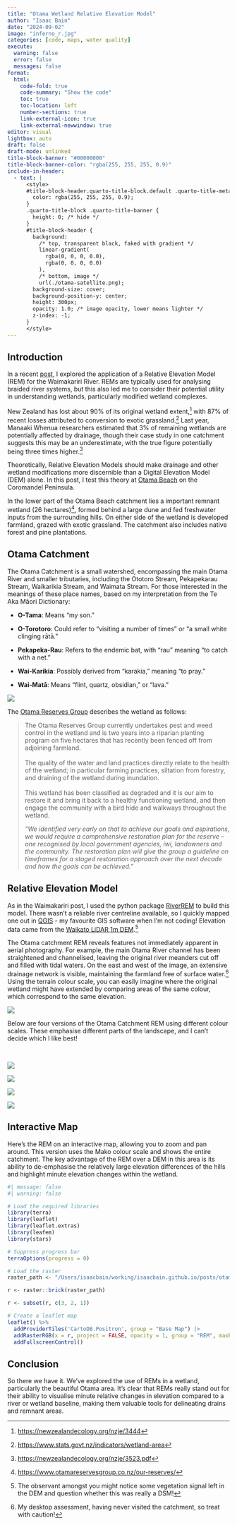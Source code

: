 ```yaml
---
title: "Otama Wetland Relative Elevation Model"
author: "Isaac Bain"
date: "2024-09-02"
image: "inferno_r.jpg"
categories: [code, maps, water quality]
execute:
  warning: false
  error: false
  messages: false
format: 
  html:
    code-fold: true
    code-summary: "Show the code"
    toc: true
    toc-location: left
    number-sections: true
    link-external-icon: true
    link-external-newwindow: true
editor: visual
lightbox: auto
draft: false
draft-mode: unlinked
title-block-banner: "#00000000"
title-block-banner-color: "rgba(255, 255, 255, 0.9)"
include-in-header:
  - text: |
      <style>
      #title-block-header.quarto-title-block.default .quarto-title-meta {
        color: rgba(255, 255, 255, 0.9);
      }
      .quarto-title-block .quarto-title-banner {
        height: 0; /* hide */
      }
      #title-block-header {
        background: 
          /* top, transparent black, faked with gradient */
          linear-gradient(
            rgba(0, 0, 0, 0.0),
            rgba(0, 0, 0, 0.0)
          ),
          /* bottom, image */ 
          url(./otama-satellite.png);
        background-size: cover;
        background-position-y: center;
        height: 300px;
        opacity: 1.0; /* image opacity, lower means lighter */
        z-index: -1;
      }
      </style>
---
```


## Introduction

In a recent [post](https://isaacbain.com/posts/rem/), I explored the application of a Relative Elevation Model (REM) for the Waimakariri River. REMs are typically used for analysing braided river systems, but this also led me to consider their potential utility in understanding wetlands, particularly modified wetland complexes.

New Zealand has lost about 90% of its original wetland extent,[^1] with 87% of recent losses attributed to conversion to exotic grassland.[^2] Last year, Manaaki Whenua researchers estimated that 3% of remaining wetlands are potentially affected by drainage, though their case study in one catchment suggests this may be an underestimate, with the true figure potentially being three times higher.[^3]

[^1]: <https://newzealandecology.org/nzje/3444>

[^2]: <https://www.stats.govt.nz/indicators/wetland-area>

[^3]: <https://newzealandecology.org/nzje/3523.pdf>

Theoretically, Relative Elevation Models should make drainage and other wetland modifications more discernible than a Digital Elevation Model (DEM) alone. In this post, I test this theory at [Otama Beach](https://www.topomap.co.nz/NZTopoMap?v=2&ll=-36.715082,175.760221&z=14) on the Coromandel Peninsula.

In the lower part of the Otama Beach catchment lies a important remnant wetland (26 hectares)[^4], formed behind a large dune and fed freshwater inputs from the surrounding hills. On either side of the wetland is developed farmland, grazed with exotic grassland. The catchment also includes native forest and pine plantations.

[^4]: <https://www.otamareservesgroup.co.nz/our-reserves/>

## Otama Catchment

The Otama Catchment is a small watershed, encompassing the main Otama River and smaller tributaries, including the Ototoro Stream, Pekapekarau Stream, Waikarikia Stream, and Waimata Stream. For those interested in the meanings of these place names, based on my interpretation from the Te Aka Māori Dictionary:

-   **O-Tama**: Means "my son."

<!-- -->

-   **O-Torotoro**: Could refer to "visiting a number of times" or "a small white clinging rātā."

-   **Pekapeka-Rau**: Refers to the endemic bat, with "rau" meaning "to catch with a net."

-   **Wai-Karikia**: Possibly derived from "karakia," meaning "to pray."

-   **Wai-Matā**: Means "flint, quartz, obsidian," or "lava."

![](otama-catchment.webp)

The [Otama Reserves Group](https://www.otamareservesgroup.co.nz/) describes the wetland as follows:

> The Otama Reserves Group currently undertakes pest and weed control in the wetland and is two years into a riparian planting program on five hectares that has recently been fenced off from adjoining farmland.\
> \
> The quality of the water and land practices directly relate to the health of the wetland; in particular farming practices, siltation from forestry, and draining of the wetland during inundation.\
> \
> This wetland has been classified as degraded and it is our aim to restore it and bring it back to a healthy functioning wetland, and then engage the community with a bird hide and walkways throughout the wetland.
>
> *“We identified very early on that to achieve our goals and aspirations, we would require a comprehensive restoration plan for the reserve – one recognised by local government agencies, iwi, landowners and the community. The restoration plan will give the group a guideline on timeframes for a staged restoration approach over the next decade and how the goals can be achieved.”*

## Relative Elevation Model

As in the Waimakariri post, I used the python package [RiverREM](https://github.com/OpenTopography/RiverREM) to build this model. There wasn't a reliable river centreline available, so I quickly mapped one out in [QGIS](https://www.qgis.org/) - my favourite GIS software when I'm not coding! Elevation data came from the [Waikato LiDAR 1m DEM](https://data.linz.govt.nz/layer/113203-waikato-lidar-1m-dem-2021/).[^5]

[^5]: The observant amongst you might notice some vegetation signal left in the DEM and question whether this was really a DSM!

The Otama catchment REM reveals features not immediately apparent in aerial photography. For example, the main Otama River channel has been straightened and channelised, leaving the original river meanders cut off and filled with tidal waters. On the east and west of the image, an extensive drainage network is visible, maintaining the farmland free of surface water.[^6] Using the terrain colour scale, you can easily imagine where the original wetland might have extended by comparing areas of the same colour, which correspond to the same elevation.

[^6]: My desktop assessment, having never visited the catchment, so treat with caution!

![](annotated.jpg)

Below are four versions of the Otama Catchment REM using different colour scales. These emphasise different parts of the landscape, and I can't decide which I like best!

\

::: {layout-nrow="2"}
![](gist_earth.jpg)

![](inferno_r.jpg)

![](mako_r.jpg)

![](terrain.jpg)
:::

## Interactive Map

Here’s the REM on an interactive map, allowing you to zoom and pan around. This version uses the Mako colour scale and shows the entire catchment. The key advantage of the REM over a DEM in this area is its ability to de-emphasise the relatively large elevation differences of the hills and highlight minute elevation changes within the wetland.

```r
#| message: false
#| warning: false

# Load the required libraries
library(terra)
library(leaflet)
library(leaflet.extras)
library(leafem)
library(stars)

# Suppress progress bar
terraOptions(progress = 0)

# Load the raster
raster_path <- "/Users/isaacbain/working/isaacbain.github.io/posts/otama-rem/data/clipped_raster_hillshade-color.tif"

r <- raster::brick(raster_path)

r <- subset(r, c(3, 2, 1))

# Create a leaflet map
leaflet() %>% 
  addProviderTiles('CartoDB.Positron', group = "Base Map") |> 
  addRasterRGB(x = r, project = FALSE, opacity = 1, group = "REM", maxBytes = 30 * 1024 * 1024, na.color = "#00000000") |> 
  addFullscreenControl()
```

## Conclusion

So there we have it. We've explored the use of REMs in a wetland, particularly the beautiful Otama area. It's clear that REMs really stand out for their ability to visualise minute relative changes in elevation compared to a river or wetland baseline, making them valuable tools for delineating drains and remnant areas.
